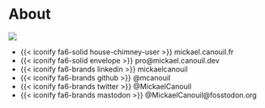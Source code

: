 # About {background-image="assets/images/saga.png" background-opacity="0.35"}

::: {layout="[0.38, -0.02, 0.60]" layout-valign="center"}
<img src = "https://github.com/mcanouil.png" class = "picture" />

- [{{< iconify fa6-solid house-chimney-user >}} mickael.canouil.fr](https://mickael.canouil.fr/){style="text-decoration: none;"}
- [{{< iconify fa6-solid envelope >}} pro@mickael.canouil.dev](mailto:pro@mickael.canouil.dev){style="text-decoration: none;"}
- [{{< iconify fa6-brands linkedin >}} mickaelcanouil](https://www.linkedin.com/in/mickaelcanouil/){style="text-decoration: none;"}
- [{{< iconify fa6-brands github >}} \@mcanouil](https://github.com/mcanouil/){style="text-decoration: none;"}
- [{{< iconify fa6-brands twitter >}} \@MickaelCanouil](https://twitter.com/MickaelCanouil/){style="text-decoration: none;"}
- [{{< iconify fa6-brands mastodon >}} \@MickaelCanouil\@fosstodon.org](https://fosstodon.org/@MickaelCanouil/){style="text-decoration: none;"}
:::
